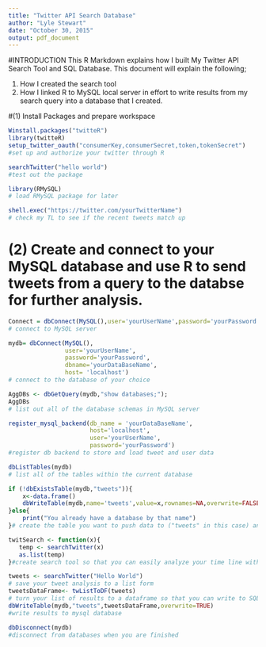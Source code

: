 ```yaml
---
title: "Twitter API Search Database"
author: "Lyle Stewart"
date: "October 30, 2015"
output: pdf_document
---
```


#INTRODUCTION
This R Markdown explains how I built My Twitter API Search Tool and SQL Database. This document will explain the following; 

1. How I created the search tool
2. How I linked R to MySQL local server in effort to write results from my search query into a database that I created. 

#(1) Install Packages and prepare workspace 
```R
Winstall.packages("twitteR")
library(twitteR)
setup_twitter_oauth("consumerKey,consumerSecret,token,tokenSecret")
#set up and authorize your twitter through R 

searchTwitter("hello world") 
#test out the package

library(RMySQL)
# load RMySQL package for later 

shell.exec("https://twitter.com/yourTwitterName")
# check my TL to see if the recent tweets match up 

```

# (2) Create and connect to your MySQL database and use R to send tweets from a query to the databse for further analysis. 
```r

Connect = dbConnect(MySQL(),user='yourUserName',password='yourPassword')
# connect to MySQL server

mydb= dbConnect(MySQL(),
                user='yourUserName',
                password='yourPassword',
                dbname='yourDataBaseName',
                host= 'localhost')
# connect to the database of your choice 

AggDBs <- dbGetQuery(mydb,"show databases;");
AggDBs
# list out all of the database schemas in MySQL server

register_mysql_backend(db_name = 'yourDataBaseName',
                       host='localhost',
                       user='yourUserName',
                       password='yourPassword')
#register db backend to store and load tweet and user data

dbListTables(mydb)
# list all of the tables within the current database

if (!dbExistsTable(mydb,"tweets")){
    x<-data.frame()
    dbWriteTable(mydb,name='tweets',value=x,rownames=NA,overwrite=FALSE,append=FALSE,field.types)
}else{
    print("You already have a database by that name")
}# create the table you want to push data to ("tweets" in this case) and or check to see if you have already created a table by that name

twitSearch <- function(x){
   temp <- searchTwitter(x)
   as.list(temp)
}#create search tool so that you can easily analyze your time line with different search queries

tweets <- searchTwitter("Hello World")
# save your tweet analysis to a list form 
tweetsDataFrame<- twListToDF(tweets)
# turn your list of results to a dataframe so that you can write to SQL
dbWriteTable(mydb,"tweets",tweetsDataFrame,overwrite=TRUE)
#write results to mysql database 

dbDisconnect(mydb)
#disconnect from databases when you are finished
```

